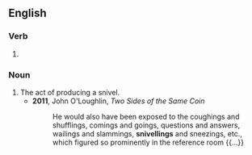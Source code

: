 ==English==

===Verb===
{{head|en|verb form}}

# {{present participle of|snivel|lang=en|nocat=1}}

===Noun===
{{en-noun}}

# The act of producing a snivel.
#* '''2011''', John O'Loughlin, ''Two Sides of the Same Coin''
#*: He would also have been exposed to the coughings and shufflings, comings and goings, questions and answers, wailings and slammings, '''snivellings''' and sneezings, etc., which figured so prominently in the reference room {{...}}